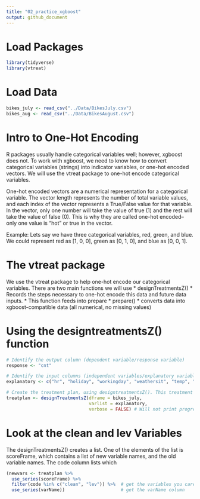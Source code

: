 ```yaml
---
title: "02_practice_xgboost"
output: github_document
---
```

# Load Packages
```r
library(tidyverse)
library(vtreat)
```

# Load Data
```r
bikes_july <- read_csv("../Data/BikesJuly.csv")
bikes_aug <- read_csv("../Data/BikesAugust.csv")
```


# Intro to One-Hot Encoding
R packages usually handle categorical variables well; however, xgboost does not. To work with xgboost, we need to know how to convert categorical variables (strings) into indicator variables, or one-hot encoded vectors. We will use the vtreat package to one-hot encode categorical variables. 

One-hot encoded vectors are a numerical representation for a categorical variable. The vector length represents the number of total variable values, and each index of the vector represents a True/False value for that variable. In the vector, only one number will take the value of true (1) and the rest will take the value of false (0). This is why they are called one-hot encoded--only one value is "hot" or true in the vector. 

Example: 
Lets say we have three categorical variables, red, green, and blue. We could represent red as [1, 0, 0], green as [0, 1, 0], and blue as [0, 0, 1].

# The vtreat package
We use the vtreat package to help one-hot encode our categorical variables. There are two main functions we will use
* designTreatmentsZ()
  * Records the steps necessary to one-hot encode this data and future data inputs.
  * This function feeds into prepare
* prepare()
  * converts data into xgboost-compatible data (all numerical, no missing values)

# Using the designtreatmentsZ() function
```r
# Identify the output column (dependent variable/response variable)
response <- "cnt"

# Identify the input columns (independent variables/explanatory variables)
explanatory <- c("hr", "holiday", "workingday", "weathersit", "temp", "atemp", "hum", "windspeed")

# Create the treatment plan, using designtreatmentsZ(). This treatment plan will be fed into prepare.
treatplan <- designTreatmentsZ(dframe = bikes_july, 
                               varlist = explanatory, 
                               verbose = FALSE) # Will not print progress
```

# Look at the clean and lev Variables
The designTreatmentsZ() creates a list. One of the elements of the list is scoreFrame, which contains a list of new variable names, and the old variable names. The code column lists which 
```r
(newvars <- treatplan %>%
  use_series(scoreFrame) %>%               
  filter(code %in% c("clean", "lev")) %>%  # get the variables you care about
  use_series(varName))                     # get the varName column
```



